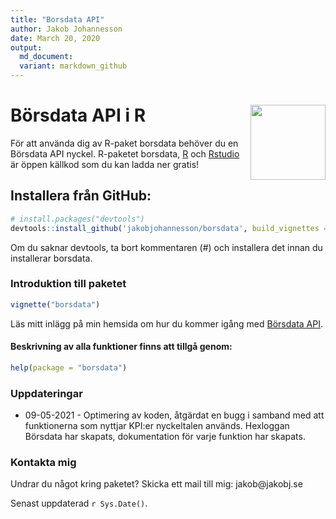 ```yaml
---
title: "Borsdata API"
author: Jakob Johannesson
date: March 20, 2020
output:
  md_document:
  variant: markdown_github
---
```


# Börsdata API i R <img src="man/figures/borsdata-hex.png" align="right" width="120"/>

För att använda dig av R-paket borsdata behöver du en Börsdata API nyckel. R-paketet borsdata, [R](https://cran.r-project.org/) och [Rstudio](https://www.rstudio.com/products/rstudio/) är öppen källkod som du kan ladda ner gratis!

## Installera från GitHub:

```r
# install.packages("devtools")
devtools::install_github('jakobjohannesson/borsdata', build_vignettes = TRUE)
```
Om du saknar devtools, ta bort kommentaren (#) och installera det innan du installerar borsdata.

### Introduktion till paketet

```r
vignette("borsdata")
```

Läs mitt inlägg på min hemsida om hur du kommer igång med [Börsdata API](https://www.jakobj.se/hur-anvander-jag-borsdatas-api/).

#### Beskrivning av alla funktioner finns att tillgå genom:

```r
help(package = "borsdata")
```
### Uppdateringar

* 09-05-2021 - Optimering av koden, åtgärdat en bugg i samband med att funktionerna som nyttjar KPI:er nyckeltalen används. Hexloggan Börsdata har skapats, dokumentation för varje funktion har skapats.


### Kontakta mig

Undrar du något kring paketet? Skicka ett mail till mig: jakob@jakobj.se

Senast uppdaterad `r Sys.Date()`.

